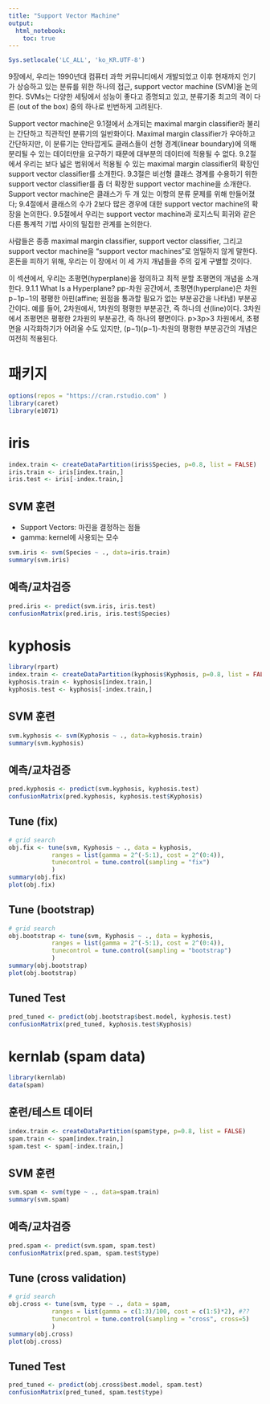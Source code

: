 ---
title: "Support Vector Machine"
output: 
  html_notebook:
    toc: true
---

```{r libs, include=FALSE}
Sys.setlocale('LC_ALL', 'ko_KR.UTF-8')
```




9장에서, 우리는 1990년대 컴퓨터 과학 커뮤니티에서 개발되었고 이후 현재까지 인기가 상승하고 있는 분류를 위한 하나의 접근, support vector machine (SVM)을 논의한다. SVMs는 다양한 세팅에서 성능이 좋다고 증명되고 있고, 분류기중 최고의 격이 다른 (out of the box) 중의 하나로 빈번하게 고려된다. 

Support vector machine은 9.1절에서 소개되는 maximal margin classifier라 불리는 간단하고 직관적인 분류기의 일반화이다. Maximal margin classifier가 우아하고 간단하지만, 이 분류기는 안타깝게도 클래스들이 선형 경계(linear boundary)에 의해 분리될 수 있는 데이터만을 요구하기 때문에 대부분의 데이터에 적용될 수 없다. 9.2절에서 우리는 보다 넓은 범위에서 적용될 수 있는 maximal margin classifier의 확장인 support vector classifier를 소개한다. 9.3절은 비선형 클래스 경계를 수용하기 위한 support vector classifier를 좀 더 확장한 support vector machine을 소개한다. Support vector machine은 클래스가 두 개 있는 이항의 분류 문제를 위해 만들어졌다; 9.4절에서 클래스의 수가 2보다 많은 경우에 대한 support vector machine의 확장을 논의한다. 9.5절에서 우리는 support vector machine과 로지스틱 회귀와 같은 다른 통계적 기법 사이의 밀접한 관계를 논의한다. 

사람들은 종종 maximal margin classifier, support vector classifier, 그리고 support vector machine을 "support vector machines"로 엄밀하지 않게 말한다. 혼돈을 피하기 위해, 우리는 이 장에서 이 세 가지 개념들을 주의 깊게 구별할 것이다. 

이 섹션에서, 우리는 초평면(hyperplane)을 정의하고 최적 분할 초평면의 개념을 소개한다. 
9.1.1 What Is a Hyperplane?
pp-차원 공간에서, 초평면(hyperplane)은 차원 p−1p−1의 평평한 아핀(affine; 원점을 통과할 필요가 없는 부분공간을 나타냄) 부분공간이다. 예를 들어, 2차원에서, 1차원의 평평한 부분공간, 즉 하나의 선(line)이다. 3차원에서 초평면은 평평한 2차원의 부분공간, 즉 하나의 평면이다. p>3p>3 차원에서, 초평면을 시각화하기가 어려울 수도 있지만, (p−1)(p−1)-차원의 평평한 부분공간의 개념은 여전히 적용된다.  


# 패키지
```{r}

options(repos = "https://cran.rstudio.com" )
library(caret)
library(e1071)
```

# iris
```{r}
index.train <- createDataPartition(iris$Species, p=0.8, list = FALSE)
iris.train <- iris[index.train,]
iris.test <- iris[-index.train,]
```

## SVM 훈련
* Support Vectors: 마진을 결정하는 점들
* gamma: kernel에 사용되는 모수
```{r}
svm.iris <- svm(Species ~ ., data=iris.train)
summary(svm.iris)
```

## 예측/교차검증
```{r}
pred.iris <- predict(svm.iris, iris.test)
confusionMatrix(pred.iris, iris.test$Species)
```

# kyphosis
```{r}
library(rpart)
index.train <- createDataPartition(kyphosis$Kyphosis, p=0.8, list = FALSE)
kyphosis.train <- kyphosis[index.train,]
kyphosis.test <- kyphosis[-index.train,]
```

## SVM 훈련
```{r}
svm.kyphosis <- svm(Kyphosis ~ ., data=kyphosis.train)
summary(svm.kyphosis)
```

## 예측/교차검증
```{r}
pred.kyphosis <- predict(svm.kyphosis, kyphosis.test)
confusionMatrix(pred.kyphosis, kyphosis.test$Kyphosis)
```

## Tune (fix)
```{r}
# grid search
obj.fix <- tune(svm, Kyphosis ~ ., data = kyphosis, 
            ranges = list(gamma = 2^(-5:1), cost = 2^(0:4)),
            tunecontrol = tune.control(sampling = "fix")
            )
summary(obj.fix)
plot(obj.fix)
```

## Tune (bootstrap)
```{r}
# grid search
obj.bootstrap <- tune(svm, Kyphosis ~ ., data = kyphosis, 
            ranges = list(gamma = 2^(-5:1), cost = 2^(0:4)),
            tunecontrol = tune.control(sampling = "bootstrap")
            )
summary(obj.bootstrap)
plot(obj.bootstrap)
```

## Tuned Test
```{r}
pred_tuned <- predict(obj.bootstrap$best.model, kyphosis.test)
confusionMatrix(pred_tuned, kyphosis.test$Kyphosis)
```

# kernlab (spam data)

```{r}
library(kernlab)
data(spam)
```

## 훈련/테스트 데이터
```{r}
index.train <- createDataPartition(spam$type, p=0.8, list = FALSE)
spam.train <- spam[index.train,]
spam.test <- spam[-index.train,]
```

## SVM 훈련
```{r}
svm.spam <- svm(type ~ ., data=spam.train)
summary(svm.spam)
```

## 예측/교차검증
```{r}
pred.spam <- predict(svm.spam, spam.test)
confusionMatrix(pred.spam, spam.test$type)
```

## Tune (cross validation)
```{r}
# grid search
obj.cross <- tune(svm, type ~ ., data = spam, 
            ranges = list(gamma = c(1:3)/100, cost = c(1:5)*2), #?? 
            tunecontrol = tune.control(sampling = "cross", cross=5)
            )
summary(obj.cross)
plot(obj.cross)
```

## Tuned Test
```{r}
pred_tuned <- predict(obj.cross$best.model, spam.test)
confusionMatrix(pred_tuned, spam.test$type)
```
